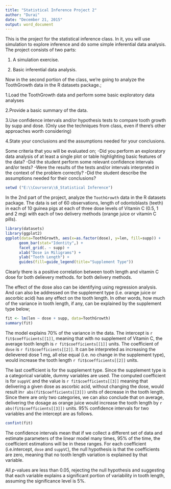 ```yaml
---
title: "Statistical Inference Project 2"
author: "Durai"
date: "December 21, 2015"
output: word_document
---
```


This is the project for the statistical inference class. In it, you will use simulation to explore inference and do some simple inferential data analysis. The project consists of two parts:

1. A simulation exercise.

2. Basic inferential data analysis.

Now in the second portion of the class, we're going to analyze the ToothGrowth data in the R datasets package.; 

1.Load the ToothGrowth data and perform some basic exploratory data analyses 

2.Provide a basic summary of the data.

3.Use confidence intervals and/or hypothesis tests to compare tooth growth by supp and dose. (Only use the techniques from class, even if there's other approaches worth considering)

4.State your conclusions and the assumptions needed for your conclusions. 

Some criteria that you will be evaluated on;
-Did you  perform an exploratory data analysis of at least a single plot or table highlighting basic features of the data?
-Did the student perform some relevant confidence intervals and/or tests?
-Were the results of the tests and/or intervals interpreted in the context of the problem correctly? 
-Did the student describe the assumptions needed for their conclusions?

```r
setwd ("E:\\Coursera\\6_Statistical Inference")
```

In the 2nd part of the project, analyze the `ToothGrowth` data in the R datasets package. The data is set of 60 observations, length of odontoblasts (teeth) in each of 10 guinea pigs at each of three dose levels of Vitamin C (0.5, 1 and 2 mg) with each of two delivery methods (orange juice or vitamin C pills).

```r
library(datasets)
library(ggplot2)
ggplot(data=ToothGrowth, aes(x=as.factor(dose), y=len, fill=supp)) +
      geom_bar(stat="Identity",) +
      facet_grid(. ~ supp) +
      xlab("Dose in Miligrams") +
      ylab("Tooth Length") +
      guides(fill=guide_legend(title="Supplement Type"))
```
Clearly there is a positive correlation between tooth length and vitamin C dose for both delievery methods. for both delivery methods.

The effect of the dose also can be identifying using regression analysis. And can also be addressed on the supplement type (i.e. orange juice or ascorbic acid) has any effect on the tooth length. In other words, how much of the variance in tooth length, if any, can be explained by the supplement type below;

```r
fit <- lm(len ~ dose + supp, data=ToothGrowth)
summary(fit)
```
The model explains 70% of the variance in the data.
The intercept is `r fit$coefficients[[1]]`, meaning that with no supplement of Vitamin C, the average tooth length is `r fit$coefficients[[1]]` units. The coefficient of `dose` is `r fit$coefficients[[2]]`. It can be interpreted as increasing the delievered dose 1 mg, all else equal (i.e. no change in the supplement type), would increase the tooth length `r fit$coefficients[[2]]` units.

The last coefficient is for the supplement type. Since the supplement type is a categorical variable, dummy variables are used. The computed coefficient is for `suppVC` and the value is `r fit$coefficients[[3]]` meaning that delivering a given dose as ascorbic acid, without changing the dose, would result in`r abs(fit$coefficients[[3]])` units of decrease in the tooth length. Since there are only two categories, we can also conclude that on average, delivering the dosage as orange juice would increase the tooth length by `r abs(fit$coefficients[[3]])` units. 95% confidence intervals for two variables and the intercept are as follows.

```r
confint(fit)
```
The confidence intervals mean that if we collect a different set of data and estimate parameters of the linear model many times, 95% of the time, the coefficient estimations will be in these ranges. For each coefficient (i.e.intercept, `dose` and `suppVC`), the null hypothesis is that the coefficients are zero, meaning that no tooth length variation is explained by that variable.

All _p_-values are less than 0.05, rejecting the null hypothesis and suggesting that each variable explains a significant portion of variability in tooth length, assuming the significance level is 5%.